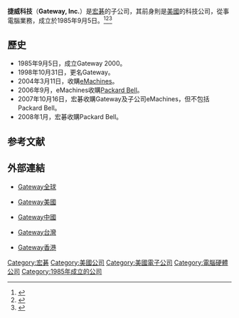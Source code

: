 {{Infobox company
| name = Gateway
| name_en = Gateway, Inc.
| logo = 
| logo_size = 
| logo_caption = 
| image = 
| image_size = 
| image_caption = 
| type = [[私人公司|私人公司]]
| trading_name = 
| native_name = 
| native_name_lang = 
| other_name = 
| traded_as = 
| com_code = 
| ROC_UBN = 
| JPN_CN = 
| fate = 
| predecessor = 
| successor = 
| foundation = {{Start date and age|df=yes|1985|9|5}}
| defunct = 
| location = {{USA}}7565 Irvine Center Drive, Irvine, CA 92618
| locations = 
| area_served = 全球
| founder = 
| key_people = [[James_Edward_Coleman|James Edward Coleman]]、[[Rick_Snyder|Rick Snyder]]、[[Ted_Waitt|Ted Waitt]]、[[Mike_Hammond|Mike Hammond]]
| industry = 
| products = 
| services = 
| revenue = 
| operating_income = 
| net_income = 
| aum = 
| assets = 
| equity = 
| owner = 
| num_employees = 
| num_employees_year = 
| parent = [[宏碁|宏碁]]
| divisions = 
| subsid = 
| homepage = {{URL|http://www.gateway.com/worldwide/}}
| slogan = 
| capital = 
| market_value = 
| P/E_ratio = 
| earnings_per_share = 
| net_asset_value = 
| accounting_period = 
| major_shareholder = 
| footnotes = 
}}

{{For|在计算机网络中转发通信数据的服务器|网关}}

'''捷威科技'''（'''Gateway, Inc.'''）是[[宏碁|宏碁]]的子公司，其前身則是[[美國|美國]]的科技公司，從事電腦業務，成立於1985年9月5日。<ref>{{cite news |url=https://www.nytimes.com/aponline/2015/11/02/us/ap-us-obit-mike-hammond.html?_r=0 |title=Gateway Inc. Co-Founder Mike Hammond Dies at Age 53 |agency=[[Associated_Press|Associated Press]] |newspaper=[[The_New_York_Times|The New York Times]] |date=2 November 2015 |accessdate=2017-07-08 |archive-date=2015-11-07 |archive-url=https://web.archive.org/web/20151107042642/http://www.nytimes.com/aponline/2015/11/02/us/ap-us-obit-mike-hammond.html?_r=0 |dead-url=no }}</ref><ref>{{cite web|url=http://www.channelregister.co.uk/2011/11/04/gateway_brand_to_disappear/|title=Acer to murder Gateway brand • The Channel|work=channelregister.co.uk|accessdate=2017-07-08|archive-date=2016-08-09|archive-url=https://web.archive.org/web/20160809085842/http://www.channelregister.co.uk/2011/11/04/gateway_brand_to_disappear|dead-url=no}}</ref><ref>{{cite web|url=http://store.acer.com/store/aceramer/en_US/home-|title=Acer Store - Buy Laptops, Ultrabooks, Tablets, Monitors & more|work=acer.com|access-date=2017-07-08|archive-url=https://web.archive.org/web/20160316110431/http://store.acer.com/store/aceramer/en_US/home-|archive-date=2016-03-16|dead-url=yes}}</ref>

== 歷史 ==
* 1985年9月5日，成立Gateway 2000。
* 1998年10月31日，更名Gateway。
* 2004年3月11日，收購[[eMachines|eMachines]]。
* 2006年9月，eMachines收購[[Packard_Bell|Packard Bell]]。
* 2007年10月16日，宏碁收購Gateway及子公司eMachines，但不包括Packard Bell。
* 2008年1月，宏碁收購Packard Bell。

== 参考文献 ==
{{Reflist}}

== 外部連結 ==
* {{en}}[http://www.gateway.com/worldwide/ Gateway全球] {{Wayback|url=http://www.gateway.com/worldwide/ |date=20210201015259 }}
* {{en-us}}[http://www.gateway.com/gw/en/US/content/home Gateway美國] {{Wayback|url=http://www.gateway.com/gw/en/US/content/home |date=20201220130255 }}
* {{zh-cn}}[http://www.gateway.com/gw/zh/CN/content/home Gateway中國] {{Wayback|url=http://www.gateway.com/gw/zh/CN/content/home |date=20201020110945 }}
* {{zh-tw}}[http://www.gateway.com/gw/zh/TW/content/home Gateway台灣] {{Wayback|url=http://www.gateway.com/gw/zh/TW/content/home |date=20200626071604 }}
* {{zh-hk}}[http://www.gateway.com/gw/en/HK/content/home Gateway香港] {{Wayback|url=http://www.gateway.com/gw/en/HK/content/home |date=20200626032952 }}

[[Category:宏碁|Category:宏碁]]
[[Category:美國公司|Category:美國公司]]
[[Category:美國電子公司|Category:美國電子公司]]
[[Category:電腦硬體公司|Category:電腦硬體公司]]
[[Category:1985年成立的公司|Category:1985年成立的公司]]